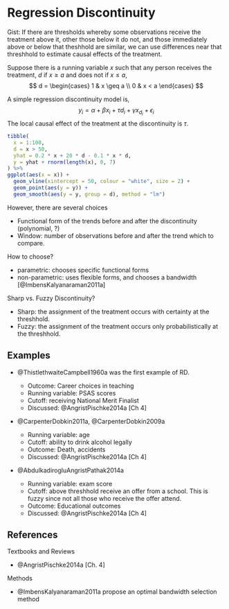 # Regression Discontinuity

Gist: If there are thresholds whereby some observations receive the treatment above it, other those below it do not, and those immediately above or below that theshhold are similar, we can use differences near that threshhold to estimate causal effects of the treatment.


Suppose there is a running variable $x$ such that any person receives the treatment, $d$ if $x \geq a$ and does not if $x \leq a$,
$$
d = \begin{cases}
1 & x \geq a \\
0 & x < a 
\end{cases}
$$

A simple regression discontinuity model is,
$$
y_i = \alpha + \beta x_i + \tau
d_i + \gamma x_ d_i + \epsilon_i
$$
The local causal effect of the treatment at the discontinuity is $\tau$.

```r
tibble(
  x = 1:100,
  d = x > 50,
  yhat = 0.2 * x + 20 * d - 0.1 * x * d,
  y = yhat + rnorm(length(x), 0, 7)
) %>%
ggplot(aes(x = x)) +
  geom_vline(xintercept = 50, colour = "white", size = 2) +
  geom_point(aes(y = y)) +
  geom_smooth(aes(y = y, group = d), method = "lm")

```

However, there are several choices

- Functional form of the trends before and after the discontinuity (polynomial, ?)
- Window: number of observations before and after the trend which to compare.

How to choose?

- parametric: chooses specific functional forms
- non-parametric: uses flexible forms, and chooses a bandwidth [@ImbensKalyanaraman2011a]

Sharp vs. Fuzzy Discontinuity? 

- Sharp: the assignment of the treatment occurs with certainty at the threshhold.
- Fuzzy: the assignment of the treatment occurs only probabilistically at the threshhold.

## Examples

- @ThistlethwaiteCampbell1960a was the first example of RD. 
  
  - Outcome: Career choices in teaching
  - Running variable: PSAS scores
  - Cutoff: receiving National Merit Finalist
  - Discussed: @AngristPischke2014a [Ch 4]  
  
- @CarpenterDobkin2011a, @CarpenterDobkin2009a

  - Running variable: age
  - Cutoff: ability to drink alcohol legally
  - Outcome: Death, accidents
  - Discussed: @AngristPischke2014a [Ch 4]
  
- @AbdulkadirogluAngristPathak2014a

  - Running variable: exam score
  - Cutoff: above threshhold receive an offer from a school. This is fuzzy since not all those who receive the offer attend.
  - Outcome: Educational outcomes
  - Discussed: @AngristPischke2014a [Ch 4]  
  

## References

Textbooks and Reviews

- @AngristPischke2014a [Ch. 4]

Methods

- @ImbensKalyanaraman2011a propose an optimal bandwidth selection method

